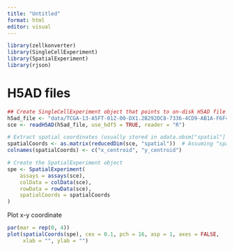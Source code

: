 ```yaml
---
title: "Untitled"
format: html
editor: visual
---
```


```r
library(zellkonverter)
library(SingleCellExperiment)
library(SpatialExperiment)
library(rjson)
```

# H5AD files
```r
## Create SingleCellExperiment object that points to on-disk H5AD file
h5ad_file <- "data/TCGA-13-A5FT-01Z-00-DX1.2B292DC8-7336-4CD9-AB1A-F6F482E6151A.h5ad"
sce <- readH5AD(h5ad_file, use_hdf5 = TRUE, reader = "R")

# Extract spatial coordinates (usually stored in adata.obsm["spatial"] in Python)
spatialCoords <- as.matrix(reducedDim(sce, "spatial"))  # Assuming "spatial" reduced dimension
colnames(spatialCoords) <- c("x_centroid", "y_centroid")

# Create the SpatialExperiment object
spe <- SpatialExperiment(
    assays = assays(sce),
    colData = colData(sce),
    rowData = rowData(sce),
    spatialCoords = spatialCoords
)
```

Plot x-y coordinate
```r
par(mar = rep(0, 4))
plot(spatialCoords(spe), cex = 0.1, pch = 16, asp = 1, axes = FALSE, 
     xlab = "", ylab = "")
```
